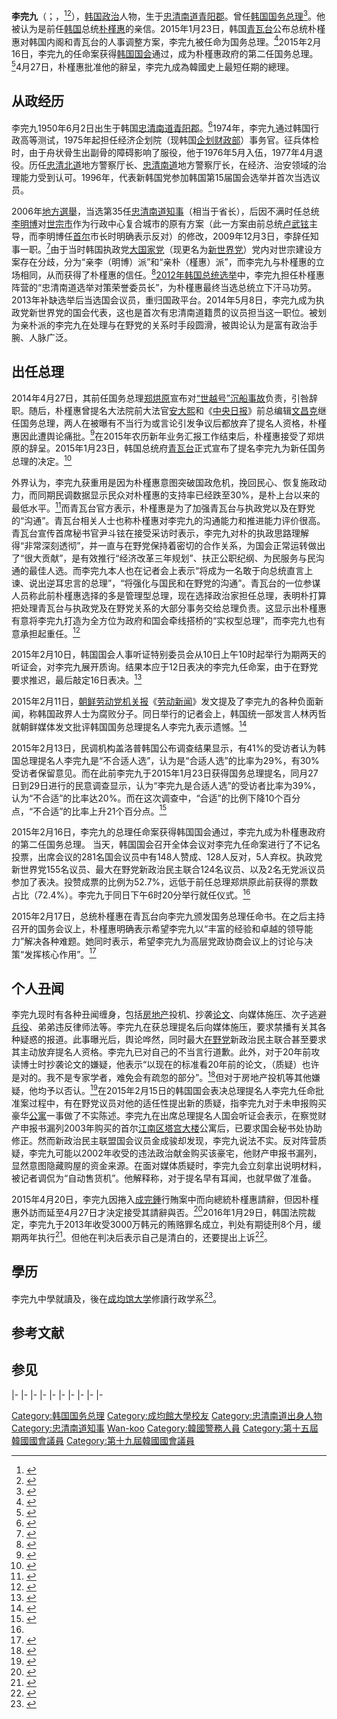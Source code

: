 {{Infobox Officeholder
| name = 李完九
| original_name = <span lang="ko">이완구</span><br /> Lee Wan-koo
| image = 이완구 전 총리.png
| imagesize = 
| office = {{ROK}}第43任[[韓國國務總理|國務總理]]
| president = [[朴槿惠|朴槿惠]]
| term_start = 2015年2月17日
| term_end = 2015年4月27日
| predecessor = [[鄭烘原|鄭烘原]]
| successor = [[崔炅煥|崔炅煥]]{{small|（代理）}}
| office1 = [[File:Flag_of_South_Chungcheong_Province.svg|22px]] 第35任[[忠清南道知事|忠清南道知事]]
| term_start1 = 2006年7月1日
| term_end1 = 2009年12月14日
| predecessor1 = [[沈大平|沈大平]]
| successor1 = 李仁禾{{small|（代理）}}<br>[[安熙正|安熙正]]{{small|（正任）}}
| birth_date = {{birth date|1950|6|2}}
| birth_place = {{KOR}}[[忠清南道|忠清南道]][[青阳郡|青阳郡]]{{link-ko|飛鳳面 (青陽郡)|비봉면 (청양군)|飛鳳面}}
| death_date = {{death date and age|2021|10|14|1950|6|2}}
| death_place = {{KOR}}[[首爾特別市|首爾特別市]][[瑞草區|瑞草區]]{{link-ko|盤浦洞|반포동}}
| alma_mater = [[成均馆大学|成均馆大学]]<br>[[密歇根州立大学|密歇根州立大学]]<br>[[檀國大學|檀國大學]]
| party = {{PPP}}
| nationality = {{ROK}}
| profession = 
}}
{{Infobox Korean name
|hangul     = 이완구
|hanja      = 李完九
|rr         = I Wangu
|mr         = Yi Wan-ku
}}
'''李完九'''（{{kor|이완구|'''李完九'''|Yi Wan-Ku}}；{{lang-en|'''Lee Wan-koo'''}}，{{bd|1950年|6月2日|catIdx=Goldner, Brian|2021年|10月14日}}<ref>{{Cite web|title=详讯：韩国前国务总理李完九去世|url=https://cn.yna.co.kr/view/ACK20211014002800881|access-date=2021-10-19|date=2021-10-14|last=|work=[[韩联社|韩联社]]|language=zh|archive-date=2021-10-20|archive-url=https://web.archive.org/web/20211020164311/https://cn.yna.co.kr/view/ACK20211014002800881|dead-url=no}}</ref><ref>{{Cite web|title=韩国前国务总理李完九去世，曾因身陷“涉腐名单”辞职|url=https://world.huanqiu.com/article/45APykTBlBp|access-date=2021-10-14|author=林泽宇|date=2021-10-14|publisher=环球网|language=zh|archive-date=2021-10-19|archive-url=https://web.archive.org/web/20211019214339/https://world.huanqiu.com/article/45APykTBlBp|dead-url=no}}</ref>），[[韩国|韩国]][[政治|政治]]人物，生于[[忠清南道|忠清南道]][[青阳郡|青阳郡]]。曾任[[大韩民国|韩国]][[韩国总理|国务总理]]<ref>{{cite web|title = Parliament endorses PM nominee|url = http://english.yonhapnews.co.kr/national/2015/02/16/34/0301000000AEN20150216001851315F.html|publisher = 韩联社|accessdate = 2015-02-16|language = en|archive-date = 2015-02-16|archive-url = https://web.archive.org/web/20150216181557/http://english.yonhapnews.co.kr/national/2015/02/16/34/0301000000AEN20150216001851315F.html|dead-url = no}}</ref>。他被认为是前任[[大韩民国|韩国]]总统[[朴槿惠|朴槿惠]]的亲信。2015年1月23日，韩国[[青瓦台|青瓦台]]公布总统朴槿惠对韩国内阁和青瓦台的人事调整方案，李完九被任命为国务总理。<ref>{{cite news|url = http://chinese.yonhapnews.co.kr/newpgm/9908000000.html?cid=ACK20150123001600881|title = 韩政府小幅改组 执政党李完九获总理提名|publisher = 韩联社|date = 2015-01-23|language = 中文|accessdate = 2015-02-19|archive-date = 2019-08-12|archive-url = https://web.archive.org/web/20190812071821/http://chinese.yonhapnews.co.kr/newpgm/9908000000.html?cid=ACK20150123001600881|dead-url = no}}</ref>2015年2月16日，李完九的任命案获得[[韩国国会|韩国国会]]通过，成为朴槿惠政府的第二任国务总理。 <ref name="#1">{{cite web|title = 韩国新任总理任命案获国会通过|url = http://chinese.yonhapnews.co.kr/newpgm/9908000000.html?cid=ACK20150216002900881|publisher = 韩联社|accessdate = 2015-02-16|language = 中文|archive-date = 2019-08-13|archive-url = https://web.archive.org/web/20190813005414/http://chinese.yonhapnews.co.kr/newpgm/9908000000.html?cid=ACK20150216002900881|dead-url = no}}</ref>4月27日，朴槿惠批准他的辭呈，李完九成為韓國史上最短任期的總理。

== 从政经历 ==
李完九1950年6月2日出生于韩国[[忠清南道|忠清南道]][[青阳郡|青阳郡]]。<ref>{{cite web|title = 이완구|url = http://people.search.naver.com/search.naver?where=nexearch&sm=tab_ppn&query=이완구&os=123359&ie=utf8&key=PeopleService|publisher = NAVER|accessdate = 2015-01-28|language = ko|archive-date = 2016-03-04|archive-url = https://web.archive.org/web/20160304114621/http://people.search.naver.com/search.naver?where=nexearch&sm=tab_ppn&query=%EC%9D%B4%EC%99%84%EA%B5%AC&os=123359&ie=utf8&key=PeopleService|dead-url = no}}</ref>1974年，李完九通过韩国行政高等测试，1975年起担任经济企划院（现韩国[[大韩民国企划财政部|企划财政部]]）事务官。征兵体检时，由于舟状骨生出副骨的障碍影响了服役，他于1976年5月入伍，1977年4月退役。历任[[忠清北道|忠清北道]]地方警察厅长、[[忠清南道|忠清南道]]地方警察厅长，在经济、治安领域的治理能力受到认可。1996年，代表新韩国党参加韩国第15届国会选举并首次当选议员。

2006年[[2006年韓國地方選舉|地方選舉]]，当选第35任[[忠清南道|忠清南道]][[知事|知事]]（相当于省长），后因不满时任总统[[李明博|李明博]]对[[世宗市|世宗市]]作为行政中心复合城市的原有方案（此一方案由前总统[[卢武铉|卢武铉]]主导，而李明博任[[首尔|首尔]]市长时明确表示反对）的修改，2009年12月3日，李辞任知事一职。<ref>{{cite web|title = 忠清南道知事李完九反对世宗市修订论宣布辞职|url = http://chinese.joins.com/gb/article.do?method=detail&art_id=35068|publisher = 中央日报|accessdate = 2009-12-04|language = 中文|archive-date = 2019-08-14|archive-url = https://web.archive.org/web/20190814190647/http://chinese.joins.com/gb/article.do?method=detail&art_id=35068|dead-url = no}}</ref>由于当时韩国执政党[[大国家党|大国家党]]（现更名为[[新世界党|新世界党]]）党内对世宗建设方案存在分歧，分为“亲李（明博）派”和“亲朴（槿惠）派”，而李完九与朴槿惠的立场相同，从而获得了朴槿惠的信任。<ref>{{cite web|title =世宗问题或成大选焦点|url =http://epaper.bjnews.com.cn/html/2010-01/17/content_56094.htm?div=-1|publisher =新京报|accessdate =2010-01-17|language =中文|deadurl =yes|archiveurl =https://web.archive.org/web/20150219135320/http://epaper.bjnews.com.cn/html/2010-01/17/content_56094.htm?div=-1|archivedate =2015-02-19}}</ref>[[2012年韩国总统选举|2012年韩国总统选举]]中，李完九担任朴槿惠阵营的“忠清南道选举对策荣誉委员长”，为朴槿惠最终当选总统立下汗马功劳。2013年补缺选举后当选国会议员，重归国政平台。2014年5月8日，李完九成为执政党新世界党的国会代表，这也是首次有忠清南道籍贯的议员担当这一职位。被划为亲朴派的李完九在处理与在野党的关系时手段圆滑，被舆论认为是富有政治手腕、人脉广泛。

== 出任总理 ==
2014年4月27日，其前任国务总理[[郑烘原|郑烘原]]宣布对[[世越号沉没事故|“世越号”沉船事故]]负责，引咎辞职。随后，朴槿惠曾提名大法院前大法官[[安大熙|安大熙]]和《[[中央日报_(韩国)|中央日报]]》前总编辑[[文昌克|文昌克]]继任国务总理，两人在被曝有不当行为或言论引发争议后都放弃了提名人资格，朴槿惠因此遭舆论痛批。<ref>{{cite web|title = 李完九出包 南韩总理恐难产|url = http://www.chinatimes.com/cn/newspapers/20150216000689-260108|publisher = 中国时报|accessdate = 2015-02-16|language = 中文|archive-date = 2019-11-30|archive-url = https://web.archive.org/web/20191130200739/https://www.chinatimes.com/cn/newspapers/20150216000689-260108|dead-url = no}}</ref>在2015年农历新年业务汇报工作结束后，朴槿惠接受了郑烘原的辞呈。2015年1月23日，韩国总统府[[青瓦台|青瓦台]]正式宣布了提名李完九为新任国务总理的决定。<ref>{{cite web|title =李完九获提名为韩国新总理|url =http://www.zaobao.com/news/world/story20150124-438833|publisher =联合早报|accessdate =2015-01-24|language =中文}}{{dead link|date=2018年3月 |bot=InternetArchiveBot |fix-attempted=yes }}</ref>

外界认为，李完九获重用是因为朴槿惠意图突破国政危机，挽回民心、恢复施政动力，而同期民调数据显示民众对朴槿惠的支持率已经跌至30%，是朴上台以来的最低水平。<ref>{{cite web|title = 朴槿惠总统的支持率跌破30%|url = http://chinese.joins.com/gb/article.do?method=detail&art_id=130758&category=002005|publisher = 中央日报|accessdate = 2015-01-29|language = 中文|archive-date = 2019-08-11|archive-url = https://web.archive.org/web/20190811060131/http://chinese.joins.com/gb/article.do?method=detail&art_id=130758&category=002005|dead-url = no}}</ref>而青瓦台官方表示，朴槿惠是为了加强青瓦台与执政党以及在野党的“沟通”。青瓦台相关人士也称朴槿惠对李完九的沟通能力和推进能力评价很高。青瓦台宣传首席秘书官尹斗铉在接受采访时表示，李完九对朴的执政思路理解得“非常深刻透彻”，并一直与在野党保持着密切的合作关系，为国会正常运转做出了“很大贡献”，是有效推行“经济改革三年规划”、扶正公职纪纲、为民服务与民沟通的最佳人选。而李完九本人也在记者会上表示“将成为一名敢于向总统直言上谏、说出逆耳忠言的总理”，“将强化与国民和在野党的沟通”。青瓦台的一位参谋人员称此前朴槿惠选择的多是管理型总理，现在选择政治家担任总理，表明朴打算把处理青瓦台与执政党及在野党关系的大部分事务交给总理负责。这显示出朴槿惠有意将李完九打造为全方位为政府和国会牵线搭桥的“实权型总理”，而李完九也有意承担起重任。<ref>{{cite web|title = 总理提名人李完九：将对总统直言上谏|url = http://chinese.joins.com/gb/article.do?method=detail&art_id=130531&category=002002|publisher = 中央日报|accessdate = 2015-01-24|language = 中文|archive-date = 2019-08-12|archive-url = https://web.archive.org/web/20190812041312/http://chinese.joins.com/gb/article.do?method=detail&art_id=130531&category=002002|dead-url = no}}</ref>

2015年2月10日，韩国国会人事听证特别委员会从10日上午10时起举行为期两天的听证会，对李完九展开质询。结果本应于12日表决的李完九任命案，由于在野党要求推迟，最后敲定16日表决。<ref>{{cite web|title = 朝野协议16日处理李完九总理任命案|url = http://chinese.joins.com/gb/article.do?method=detail&art_id=131462&category=002002|publisher = 中央日报|accessdate = 2015-02-13|language = 中文|archive-date = 2019-08-12|archive-url = https://web.archive.org/web/20190812023428/http://chinese.joins.com/gb/article.do?method=detail&art_id=131462&category=002002|dead-url = no}}</ref>

2015年2月11日，[[朝鲜劳动党|朝鲜劳动党]][[机关报|机关报]]《[[劳动新闻|劳动新闻]]》发文提及了李完九的各种负面新闻，称韩国政界人士为腐败分子。同日举行的记者会上，韩国统一部发言人林丙哲就朝鲜媒体发文批评韩国国务总理提名人李完九表示遗憾。<ref>{{cite web|title = 韩政府对朝媒批评韩总理提名人表遗憾|url = http://chinese.yonhapnews.co.kr/newpgm/9908000000.html?cid=ACK20150211001300881|publisher = 韩联社|accessdate = 2015-02-11|language = 中文|archive-date = 2019-08-11|archive-url = https://web.archive.org/web/20190811154820/http://chinese.yonhapnews.co.kr/newpgm/9908000000.html?cid=ACK20150211001300881|dead-url = no}}</ref>

2015年2月13日，民调机构盖洛普韩国公布调查结果显示，有41%的受访者认为韩国总理提名人李完九是“不合适人选”，认为是“合适人选”的比率为29%，有30%受访者保留意见。而在此前李完九于2015年1月23日获得国务总理提名，同月27日到29日进行的民意调查显示，认为“李完九是合适人选”的受访者比率为39%，认为“不合适”的比率达20%。而在这次调查中，“合适”的比例下降10个百分点，“不合适”的比率上升21个百分点。<ref>{{cite web|title = 民调：四成韩国民众认为总理提名人不合适|url = http://chinese.yonhapnews.co.kr/newpgm/9908000000.html?cid=ACK20150213001100881|publisher = 韩联社|accessdate = 2015-02-13|language = 中文|archive-date = 2019-08-12|archive-url = https://web.archive.org/web/20190812123341/http://chinese.yonhapnews.co.kr/newpgm/9908000000.html?cid=ACK20150213001100881|dead-url = no}}</ref>

2015年2月16日，李完九的总理任命案获得韩国国会通过，李完九成为朴槿惠政府的第二任国务总理。 当天，韩国国会召开全体会议对李完九任命案进行了不记名投票，出席会议的281名国会议员中有148人赞成、128人反对，5人弃权。执政党新世界党155名议员、最大在野党新政治民主联合124名议员、以及2名无党派议员参加了表决。投赞成票的比例为52.7%，远低于前任总理郑烘原此前获得的票数占比（72.4%）。李完九于同日下午6时20分举行就任仪式。<ref name="#1"/>

2015年2月17日，总统朴槿惠在青瓦台向李完九颁发国务总理任命书。在之后主持召开的国务会议上，朴槿惠明确表示希望李完九以“丰富的经验和卓越的领导能力”解决各种难题。她同时表示，希望李完九为高层党政协商会议上的讨论与决策“发挥核心作用”。<ref>{{cite web|title = 朴槿惠：希望新任总理能为解决改革难题发挥核心作用|url = http://chinese.yonhapnews.co.kr/newpgm/9908000000.html?cid=ACK20150217001900881|publisher = 韩联社|accessdate = 2015-02-17|language = 中文|archive-date = 2019-08-13|archive-url = https://web.archive.org/web/20190813161731/http://chinese.yonhapnews.co.kr/newpgm/9908000000.html?cid=ACK20150217001900881|dead-url = no}}</ref>

== 个人丑闻 ==
李完九现时有各种丑闻缠身，包括[[房地产|房地产]]投机、抄袭[[论文|论文]]、向媒体施压、次子逃避[[兵役|兵役]]、弟弟违反律师法等。李完九在获总理提名后向媒体施压，要求禁播有关其各种疑惑的报道。此事曝光后，舆论哗然，同时最大[[在野党|在野党]]新政治民主联合甚至要求其主动放弃提名人资格。李完九已对自己的不当言行道歉。此外，对于20年前攻读博士时抄袭论文的嫌疑，他表示“以现在的标准看20年前的论文，（质疑）也许是对的。我不是专家学者，难免会有疏忽的部分”。<ref>{{cite web|title = 李完九总理提名人面对各种质疑即刻出示证明材料|url = http://chinese.joins.com/gb/article.do?method=detail&art_id=130698&category=002002|publisher = 中央日报|accessdate = 2015-01-28|language = 中文|archive-date = 2019-08-13|archive-url = https://web.archive.org/web/20190813191211/http://chinese.joins.com/gb/article.do?method=detail&art_id=130698&category=002002|dead-url = no}}</ref>但对于房地产投机等其他嫌疑，他均予以否认。<ref>{{cite web|title =韩国国会今日启动总理提名人听证会|url =http://chinese.yonhapnews.co.kr/newpgm/9908000000.html?cid=ACK20150210000200881|publisher =韩联社|accessdate =2015-02-10|language =中文|archive-date =2019-08-11|archive-url =https://web.archive.org/web/20190811192905/http://chinese.yonhapnews.co.kr/newpgm/9908000000.html?cid=ACK20150210000200881|dead-url =no}}</ref>在2015年2月15日的韩国国会表决总理提名人李完九任命批准案过程中，有在野党议员对他的适任性提出新的质疑，指李完九对于未申报购买豪华[[公寓|公寓]]一事做了不实陈述。李完九在出席总理提名人国会听证会表示，在察觉财产申报书漏列2003年购买的首尔[[江南區_(首爾特別市)|江南区]][[塔宫大楼|塔宫大楼]]公寓后，已要求国会秘书处协助修正。然而新政治民主联盟国会议员金成骏却发现，李完九说法不实。反对阵营质疑，李完九可能以2002年收受的违法政治献金购买该豪宅，他财产申报书漏列，显然意图隐藏购屋的资金来源。在面对媒体质疑时，李完九会立刻拿出说明材料，被记者调侃为“自动售货机”。他解释称，对于提名早有耳闻，也就早做了准备。

2015年4月20日，李完九因捲入[[成完鍾|成完鍾]]行賄案中而向總統朴槿惠請辭，但因朴槿惠外訪而延至4月27日才決定接受其請辭與否。<ref>{{cite web |title =深陷收賄風暴 韓國總理李完九請辭|url =http://www.bbc.co.uk/zhongwen/trad/world/2015/04/150421_south_korea_pm_lee-wan-koo|publisher = BBC中文網|accessdate=2015-04-21 |language = 中文}}</ref>2016年1月29日，韩国法院裁定，李完九于2013年收受3000万韩元的贿赂罪名成立，判处有期徒刑8个月，缓期两年执行<ref>{{cite web|title =韩国前总理李完九因贪腐被判刑|url =http://bjrb.bjd.com.cn/html/2016-01/30/content_349369.htm|publisher =北京日报|accessdate =2016年1月30日|language =中文|deadurl =yes|archiveurl =https://web.archive.org/web/20160206113807/http://bjrb.bjd.com.cn/html/2016-01/30/content_349369.htm|archivedate =2016年2月6日}}</ref>。但他在判决后表示自己是清白的，还要提出上诉<ref>{{cite web|title =韩前总理因官商贿赂案被判8个月有期徒刑 欲上诉|url =http://news.sina.com.cn/o/2016-01-29/doc-ifxnzani7028150.shtml|publisher =中国新闻网|accessdate =2016年1月29日|language =中文|archive-date =2020-10-21|archive-url =https://web.archive.org/web/20201021013830/http://news.sina.com.cn/o/2016-01-29/doc-ifxnzani7028150.shtml|dead-url =no}}</ref>。

== 學历 ==
李完九中學就讀{{link-ko|大田中學|대전중학교}}及{{link-ko|養正高等學校 (首爾)|양정고등학교 (서울)|首爾養正高等學校}}，後在[[成均馆大学|成均馆大学]]修讀行政学系<ref>{{cite web|title = 韩国总理空缺近十个月终填补，李完九获国会半数支持涉险过关|url = http://www.thepaper.cn/newsDetail_forward_1304500|publisher = 澎湃新闻|accessdate = 2015-02-17|language = 中文|archive-date = 2020-10-21|archive-url = https://web.archive.org/web/20201021013833/http://www.thepaper.cn/newsDetail_forward_1304500|dead-url = no}}</ref>。

== 参考文献 ==
{{Reflist|2}}

==参见==
{{start box}}
{{s-civ|pol}}
|-
{{s-before|劉炳國}}
{{s-title|{{link-ko|忠清北道地方警察廳|충북지방경찰청|忠清北道地方警察廳長}}|1993年3月16日－1993年9月23日}}
{{s-after|金吉東}}
|-
{{s-before|奇世翊}}
{{s-title|{{link-ko|忠清南道地方警察廳|충남지방경찰청|忠清南道地方警察廳長}}|1994年6月2日－1995年2月20日}}
{{s-after|徐正鈺}}
|-
{{s-par}}
|-
{{s-before|{{link-ko|趙富英|조부영}}}}
{{s-title|[[韓國國會|韓國國會]]{{link-ko|青陽郡國會議員|청양군의 국회의원|青陽郡}}及{{link-ko|洪城郡國會議員|홍성군의 국회의원|洪城郡議員}}|1996年5月30日－2004年5月29日}}
{{s-after|{{link-ko|金學元|김학원 (1947년)}}}}
|-
{{s-before|{{link-ko|金近泰|김근태 (1952년)}}}}
{{s-title|[[韓國國會|韓國國會]]{{link-ko|扶餘郡國會議員|부여군의 국회의원|扶餘郡}}及{{link-ko|青陽郡國會議員|청양군의 국회의원|青陽郡議員}}|2013年4月25日－2016年5月29日}}
{{s-after|{{link-ko|鄭鎮碩|정진석 (정치인)}}}}
|-
{{p-post|韓國}}
|-
{{s-before|[[崔炅煥|崔炅煥]]}}
{{s-title|[[新世界黨|新世界黨]]院內代表|2014年5月8日－2015年1月25日}}
{{s-after|[[劉承旼|劉承旼]]}}
|-
{{s-before|[[黃祐呂|黃祐呂]]|}}
{{s-title|[[新世界黨|新世界黨]]黨代表<br>（署理，非常對策委員長）|2014年5月15日－2014年7月13日}}
{{s-after|[[金武星|金武星]]}}
|-
{{s-gov}}
{{s-before|[[俞德濬|俞德濬]]|代理}}
{{s-title|{{link-ko|忠清南道知事列表|충청남도지사|忠清南道知事}}|2006年7月1日－2009年12月13日}}
{{s-after|[[李仁禾|李仁禾]]|代理}}
|-
{{s-before|[[鄭烘原|鄭烘原]]}}
{{s-title|[[大韩民国国务总理|韩国总理]]|2015年2月16日－2015年4月27日}}
{{s-after|[[崔炅煥|崔炅煥]]|代理}}
{{end box}}

{{大韩民国国务总理}}

{{DEFAULTSORT:Lee Wan-koo}}
[[Category:韩国国务总理|Category:韩国国务总理]]
[[Category:成均館大學校友|Category:成均館大學校友]]
[[Category:忠清南道出身人物|Category:忠清南道出身人物]]
[[Category:忠清南道知事|Category:忠清南道知事]]
[[Category:李姓|Wan-koo]]
[[Category:韓國警務人員|Category:韓國警務人員]]
[[Category:第十五屆韓國國會議員|Category:第十五屆韓國國會議員]]
[[Category:第十九屆韓國國會議員|Category:第十九屆韓國國會議員]]